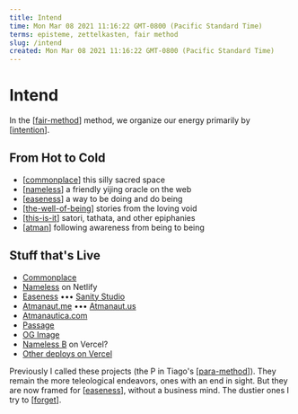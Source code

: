 ```yaml
---
title: Intend
time: Mon Mar 08 2021 11:16:22 GMT-0800 (Pacific Standard Time)
terms: episteme, zettelkasten, fair method
slug: /intend
created: Mon Mar 08 2021 11:16:22 GMT-0800 (Pacific Standard Time)
---
```


# Intend

In the [[fair-method]] method, we organize our energy primarily by [[intention]].

## From Hot to Cold

- [[commonplace]]
  this silly sacred space
- [[nameless]]
  a friendly yijing oracle on the web
- [[easeness]]
  a way to be doing and do being
- [[the-well-of-being]]
  stories from the loving void
- [[this-is-it]]
  satori, tathata, and other epiphanies
- [[atman]]
  following awareness from being to being

## Stuff that's Live

- [Commonplace](https://commonplace.atmanaut.me)
- [Nameless](https://nameless.easeness.biz) on Netlify
- [Easeness](https://easeness.biz) ••• [Sanity Studio](https://atmanautica.sanity.studio)
- [Atmanaut.me](https://atmanaut.me) ••• [Atmanaut.us](https://atmanaut.us)
- [Atmanautica.com](https://atmanautica.com)
- [Passage](https://passage.atmanaut.us)
- [OG Image](https://og-image.atmanaut.us/)
- [Nameless B](https://nameless.atmanautica.com) on Vercel?
- [Other deploys on Vercel](https://vercel.com/atma)

Previously I called these projects (the P in Tiago's [[para-method]]). They remain the more teleological endeavors, ones with an end in sight. But they are now framed for [[easeness]], without a business mind. The dustier ones I try to [[forget]].

[//begin]: # 'Autogenerated link references for markdown compatibility'
[fair-method]: intend/fair-method 'FAIR Method'
[intention]: attend/intention 'Intention'
[commonplace]: intend/commonplace 'Commonplace'
[nameless]: intend/nameless 'Nameless'
[easeness]: intend/easeness 'Easeness'
[the-well-of-being]: intend/the-well-of-being 'The Well of Being'
[this-is-it]: intend/this-is-it 'this is it'
[atman]: attend/stories/atman 'Ātman'
[para-method]: intend/para-method 'PARA method'
[easeness]: intend/easeness 'Easeness'
[forget]: forget 'Forget'
[//end]: # 'Autogenerated link references'
